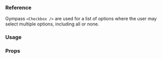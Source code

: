 ### Reference

Gympass `<Checkbox />` are used for a list of options where the user may select multiple options, including all or none.

### Usage

<ExpoSnack id="@gympass/yoga-checkbox" theme="light" />

### Props

<PropsTable component="Checkbox" platform="native" />
